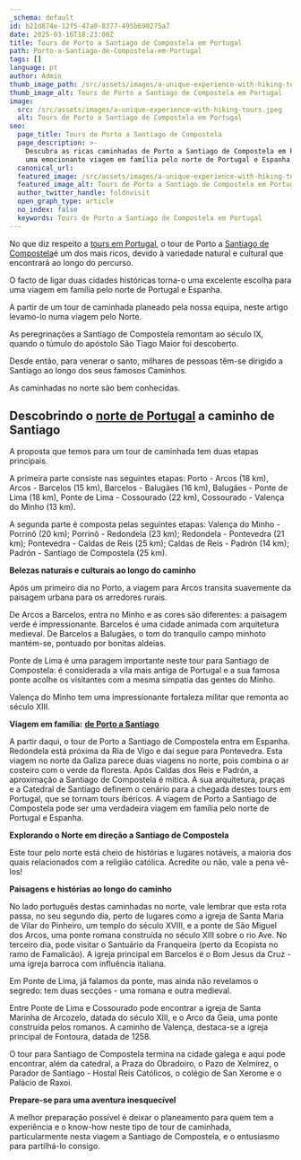 ```yaml
---
_schema: default
id: b21d874e-12f5-47a0-8377-495b690275a7
date: 2025-03-16T18:23:08Z
title: Tours de Porto a Santiago de Compostela em Portugal
path: Porto-a-Santiago-de-Compostela-em-Portugal
tags: []
language: pt
author: Admin
thumb_image_path: /src/assets/images/a-unique-experience-with-hiking-tours-1.jpeg
thumb_image_alt: Tours de Porto a Santiago de Compostela em Portugal
image:
  src: /src/assets/images/a-unique-experience-with-hiking-tours.jpeg
  alt: Tours de Porto a Santiago de Compostela em Portugal
seo:
  page_title: Tours de Porto a Santiago de Compostela
  page_description: >-
    Descubra as ricas caminhadas de Porto a Santiago de Compostela em Portugal,
    uma emocionante viagem em família pelo norte de Portugal e Espanha.
  canonical_url:
  featured_image: /src/assets/images/a-unique-experience-with-hiking-tours.jpeg
  featured_image_alt: Tours de Porto a Santiago de Compostela em Portugal
  author_twitter_handle: foldnvisit
  open_graph_type: article
  no_index: false
  keywords: Tours de Porto a Santiago de Compostela em Portugal
---
```


No que diz respeito a
[tours em Portugal](https://topwalkingtoursportugal.com/pt/passeios-pedestres-portugal/),
o tour de Porto a
[Santiago de Compostela](https://topwalkingtoursportugal.com/pt/tours/portuguese-central-camino-stage-2/)é
um dos mais ricos, devido à variedade natural e cultural que encontrará ao longo
do percurso.

O facto de ligar duas cidades históricas torna-o uma excelente escolha para uma
viagem em família pelo norte de Portugal e Espanha.

A partir de um tour de caminhada planeado pela nossa equipa, neste artigo
levamo-lo numa viagem pelo Norte.

As peregrinações a Santiago de Compostela remontam ao século IX, quando o túmulo
do apóstolo São Tiago Maior foi descoberto.

Desde então, para venerar o santo, milhares de pessoas têm-se dirigido a
Santiago ao longo dos seus famosos Caminhos.

As caminhadas no norte são bem conhecidas.

## **Descobrindo o** [**norte de Portugal**](https://topwalkingtoursportugal.com/pt/tours/minho-hiking-holiday-in-the-north-of-portugal/) **a caminho de Santiago**

A proposta que temos para um tour de caminhada tem duas etapas principais.

A primeira parte consiste nas seguintes etapas: Porto - Arcos (18 km), Arcos -
Barcelos (15 km), Barcelos - Balugães (16 km), Balugães - Ponte de Lima (18 km),
Ponte de Lima - Cossourado (22 km), Cossourado - Valença do Minho (13 km).

A segunda parte é composta pelas seguintes etapas: Valença do Minho - Porrinõ
(20 km); Porrinõ - Redondela (23 km); Redondela - Pontevedra (21 km);
Pontevedra - Caldas de Reis (25 km); Caldas de Reis - Padrón (14 km); Padrón -
Santiago de Compostela (25 km).

**Belezas naturais e culturais ao longo do caminho**

Após um primeiro dia no Porto, a viagem para Arcos transita suavemente da
paisagem urbana para os arredores rurais.

De Arcos a Barcelos, entra no Minho e as cores são diferentes: a paisagem verde
é impressionante. Barcelos é uma cidade animada com arquitetura medieval. De
Barcelos a Balugães, o tom do tranquilo campo minhoto mantém-se, pontuado por
bonitas aldeias.

Ponte de Lima é uma paragem importante neste tour para Santiago de Compostela: é
considerada a vila mais antiga de Portugal e a sua famosa ponte acolhe os
visitantes com a mesma simpatia das gentes do Minho.

Valença do Minho tem uma impressionante fortaleza militar que remonta ao século
XIII.

**Viagem em família:**
[**de Porto a Santiago**](https://topwalkingtoursportugal.com/pt/tours/coastal-route-to-santiago-compostela-stage-1/)

A partir daqui, o tour de Porto a Santiago de Compostela entra em Espanha.
Redondela está próxima da Ria de Vigo e daí segue para Pontevedra. Esta viagem
no norte da Galiza parece duas viagens no norte, pois combina o ar costeiro com
o verde da floresta. Após Caldas dos Reis e Padrón, a aproximação a Santiago de
Compostela é mítica. A sua arquitetura, praças e a Catedral de Santiago definem
o cenário para a chegada destes tours em Portugal, que se tornam tours ibéricos.
A viagem de Porto a Santiago de Compostela pode ser uma verdadeira viagem em
família pelo norte de Portugal e Espanha.

**Explorando o Norte em direção a Santiago de Compostela**

Este tour pelo norte está cheio de histórias e lugares notáveis, a maioria dos
quais relacionados com a religião católica. Acredite ou não, vale a pena vê-los!

**Paisagens e histórias ao longo do caminho**

No lado português destas caminhadas no norte, vale lembrar que esta rota passa,
no seu segundo dia, perto de lugares como a igreja de Santa Maria de Vilar do
Pinheiro, um templo do século XVIII, e a ponte de São Miguel dos Arcos, uma
ponte romana construída no século XIII sobre o rio Ave. No terceiro dia, pode
visitar o Santuário da Franqueira (perto da Ecopista no ramo de Famalicão). A
igreja principal em Barcelos é o Bom Jesus da Cruz - uma igreja barroca com
influência italiana.

Em Ponte de Lima, já falamos da ponte, mas ainda não revelamos o segredo: tem
duas secções - uma romana e outra medieval.

Entre Ponte de Lima e Cossourado pode encontrar a igreja de Santa Marinha de
Arcozelo, datada do século XIII, e o Arco da Geia, uma ponte construída pelos
romanos. A caminho de Valença, destaca-se a igreja principal de Fontoura, datada
de 1258.

O tour para Santiago de Compostela termina na cidade galega e aqui pode
encontrar, além da catedral, a Praza do Obradoiro, o Pazo de Xelmírez, o Parador
de Santiago - Hostal Reis Católicos, o colégio de San Xerome e o Palácio de
Raxoi.

**Prepare-se para uma aventura inesquecível**

A melhor preparação possível é deixar o planeamento para quem tem a experiência
e o know-how neste tipo de tour de caminhada, particularmente nesta viagem a
Santiago de Compostela, e o entusiasmo para partilhá-lo consigo.

&nbsp;
